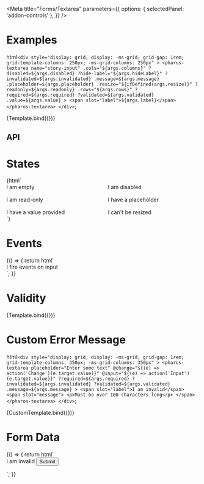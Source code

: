 

<Meta
  title="Forms/Textarea"
  parameters={{
    options: { selectedPanel: 'addon-controls' },
  }}
/>

# Examples

  html`
    <div
      style="display: grid; display: -ms-grid; grid-gap: 1rem; grid-template-columns: 250px; -ms-grid-columns: 250px"
    >
      <pharos-textarea
        name="story-input"
        .cols="${args.columns}"
        ?disabled=${args.disabled}
        ?hide-label="${args.hideLabel}"
        ?invalidated=${args.invalidated}
        .message=${args.message}
        .placeholder=${args.placeholder}
        .resize="${ifDefined(args.resize)}"
        ?readonly=${args.readonly}
        .rows="${args.rows}"
        ?required=${args.required}
        ?validated=${args.validated}
        .value=${args.value}
      >
        <span slot="label">${args.label}</span>
      </pharos-textarea>
    </div>
  `;

<Canvas withToolbar>
  <Story
    name="Base"
    args={{
      label: 'I am a label',
      hideLabel: false,
      columns: 20,
      rows: 2,
      value: 'Some text',
    }}
  >
    {Template.bind({})}
  </Story>
</Canvas>

## API

<ArgsTable of="pharos-textarea" />

# States

<Canvas withToolbar>
  <Story name="States">
    {html`
      <div
        style="display: grid; display: -ms-grid; grid-gap: 1rem; grid-template-columns: repeat(2, 250px); -ms-grid-columns: 250px 1rem 250px"
      >
        <pharos-textarea><span slot="label">I am empty</span></pharos-textarea>
        <pharos-textarea disabled style="-ms-grid-column: 3"
          ><span slot="label">I am disabled</span></pharos-textarea
        >
        <pharos-textarea readonly value="Can't touch this" style="-ms-grid-row: 2"
          ><span slot="label">I am read-only</span></pharos-textarea
        >
        <pharos-textarea placeholder="Enter some text" style="-ms-grid-column: 3; -ms-grid-row: 2"
          ><span slot="label">I have a placeholder</span></pharos-textarea
        >
        <pharos-textarea value="Hi there" style="-ms-grid-row: 3"
          ><span slot="label">I have a value provided</span></pharos-textarea
        >
        <pharos-textarea resize="none" style="-ms-grid-column: 3; -ms-grid-row: 3"
          ><span slot="label">I can't be resized</span></pharos-textarea
        >
      </div>
    `}
  </Story>
</Canvas>

# Events

<Canvas withToolbar>
  <Story name="Events">
    {() => {
      return html`
        <div
          style="display: grid; display: -ms-grid; grid-gap: 1rem; grid-template-columns: 250px; -ms-grid-columns: 250px"
        >
          <pharos-textarea
            placeholder="Enter some text"
            @change="${(e) => action('Change')(e.target.value)}"
            @input="${(e) => action('Input')(e.target.value)}"
          >
            <span slot="label">I fire events on input</span>
          </pharos-textarea>
        </div>
      `;
    }}
  </Story>
</Canvas>

# Validity

<Canvas withToolbar>
  <Story
    name="Validity"
    argTypes={{
      label: { table: { disable: true }, defaultValue: 'Test me out' },
      placeholder: {
        table: { disable: true },
        defaultValue: 'Enter some text',
      },
      value: { table: { disable: true }, defaultValue: ' ' },
    }}
    args={{
      required: true,
      invalidated: true,
      validated: false,
      message: 'This field does not meet the requirements',
    }}
  >
    {Template.bind({})}
  </Story>
</Canvas>

# Custom Error Message

  html`
    <div
      style="display: grid; display: -ms-grid; grid-gap: 1rem; grid-template-columns: 350px; -ms-grid-columns: 350px"
    >
      <pharos-textarea
        placeholder="Enter some text"
        @change="${(e) => action('Change')(e.target.value)}"
        @input="${(e) => action('Input')(e.target.value)}"
        ?required=${args.required}
        ?invalidated=${args.invalidated}
        ?validated=${args.validated}
        .message=${args.message}
      >
        <span slot="label">I am invalid</span>
        <span slot="message">
          <p>Must be over 100 characters long</p>
        </span>
      </pharos-textarea>
    </div>
  `;

<Canvas withToolbar>
  <Story
    name="Custom Error Message"
    args={{
      required: false,
      invalidated: true,
      validated: false,
      message: 'This field does not meet the requirements',
    }}
  >
    {CustomTemplate.bind({})}
  </Story>
</Canvas>

# Form Data

<Canvas withToolbar>
  <Story name="Form Data">
    {() => {
      return html`
        <div
          style="display: grid; display: -ms-grid; grid-gap: 1rem; grid-template-columns: 350px; -ms-grid-columns: 350px"
        >
          <form name="my-form" action="https://httpbin.org/post" method="POST">
            <pharos-textarea
              name="my-textarea"
              placeholder="Enter some text"
              @change="${(e) => action('Change')(e.target.value)}"
              @input="${(e) => action('Input')(e.target.value)}"
              required
            >
              <span slot="label">I am invalid</span>
            </pharos-textarea>
            <input
              type="submit"
              value="Submit"
              @click="${(e) => {
                e.preventDefault();
                const form = document.querySelector('form[name="my-form"]');
                const formData = createFormData(form);
                const xhr = new XMLHttpRequest();
                xhr.open('POST', 'https://httpbin.org/post', true);
                xhr.onload = function () {
                  const response = JSON.parse(this.responseText);
                  action('FormData')(JSON.stringify(response.form));
                };
                xhr.send(formData);
              }}"
            />
          </form>
        </div>
      `;
    }}
  </Story>
</Canvas>

